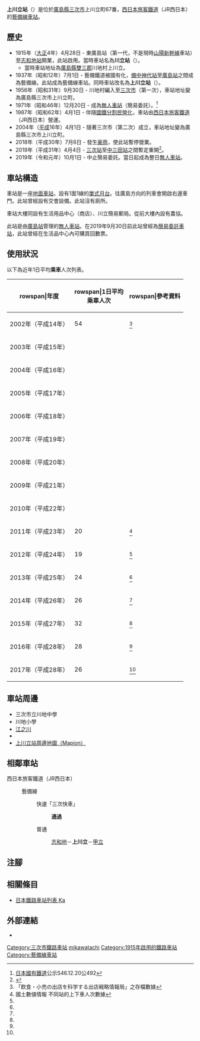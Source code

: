 {{NoteTA
|T=zh-hans:上川立站;zh-hk:上川立站;zh-tw:上川立車站;
|1=zh-hans:上川立站;zh-hk:上川立站;zh-tw:上川立車站;
}}
{{Infobox station
|公司色 = #0072bc
|站名 = 上川立*
|圖片 =  Kamikawatachi2011.10.29.jpg
|圖片說明 = 車站大樓
|日文原名 = 上川立
|平假名 = かみかわたち
|羅馬拼音 = Kamikawatachi
|副站名 = 
|電報略號 = カチ
|所在地 = {{JPN}}[[廣島縣|廣島縣]][[三次市|三次市]]上川立町67番
|座標 = {{coord|34|43|31.34|N|132|47|5.54|E|type:railwaystation_region:JP-24|display=inline,title}}
|車站構造 = [[地面車站|地面車站]]
|月台配置 = 1面1線
|啟用年月日 = 1915年（[[大正|大正]]4年）4月28日
|廢站年月日 = 
|乘客人數 = 26
|上下車人次 = 
|統計年度 = 2017
|轉車 = 
|全寬備註 = [[無人車站|無人車站]]<br />*在1937年，此站曾經名為川立站。
|adjacent = {{Adjacent stations|system=西日本旅客鐵道|line=HP|left=志和地|right=甲立|note-left=2.6km|note-mid=距離[[備中神代站|備中神代]]102.2km|note-right=4.3km}}
}}
'''上川立站'''（{{jpn|j=上川立駅|hg=かみかわたちえき|rm=Kamikawatachi eki|f=y}}）是位於[[廣島縣|廣島縣]][[三次市|三次市]]上川立町67番，[[西日本旅客鐵道|西日本旅客鐵道]]（JR西日本）的[[藝備線|藝備線]][[鐵路車站|車站]]。

== 歷史 ==
* 1915年（[[大正|大正]]4年）4月28日 - {{Translink|ja|芸備鉄道|藝備鐵道}}東廣島站（第一代，不是現時[[山陽新幹線|山陽新幹線]]車站）至[[志和地站|志和地站]]開業，此站啟用。當時車站名為'''川立站'''（{{jpn|j=川立駅|hg=かわたちえき}}）。
** 當時車站地址為[[廣島縣|廣島縣]][[雙三郡|雙三郡]]川地村上川立。
* 1937年（昭和12年）7月1日 - 藝備鐵道被國有化，[[備中神代站|備中神代站]]至[[廣島站|廣島站]]之間成為藝備線。此站成為藝備線車站。同時車站改名為'''上川立站'''（{{jpn|j=上川立駅|hg=かみかわたちえき}}）。
* 1956年（昭和31年）9月30日 - 川地村編入至[[三次市|三次市]]（第一次），車站地址變為廣島縣三次市上川立町。
* 1971年（昭和46年）12月20日 - 成為[[無人車站|無人車站]]（簡易委託）。<ref>[[日本國有鐵道|日本國有鐵道]]公示S46.12.20公492</ref>
* 1987年（昭和62年）4月1日 - 伴隨[[國鐵分割民營化|國鐵分割民營化]]，車站由[[西日本旅客鐵道|西日本旅客鐵道]]（JR西日本）營運。
* 2004年（[[平成|平成]]16年）4月1日 - 隨著三次市（第二次）成立，車站地址變為廣島縣三次市上川立町。
* 2018年（平成30年）7月6日 - 發生[[2018年7月西日本豪雨|豪雨]]，使此站暫停營業。
* 2019年（平成31年）4月4日 - [[三次站|三次站]]至[[中三田站|中三田站]]之間暫定重開<ref>{{Cite web|title=芸備線不通区間の暫定的な運転再開等について（広島支社）：JR西日本|url=http://www.westjr.co.jp/press/article/2019/02/page_13842.html|website=www.westjr.co.jp|accessdate=2019-04-03|language=ja|archive-date=2019-04-03|archive-url=https://web.archive.org/web/20190403215659/http://www.westjr.co.jp/press/article/2019/02/page_13842.html|dead-url=no}}</ref>。
* 2019年（令和元年）10月1日 - 中止簡易委託。當日起成為整日[[無人車站|無人車站]]。

== 車站構造 ==
車站是一座[[地面車站|地面車站]]，設有1面1線的[[單式月台|單式月台]]。往廣島方向的列車會開啟右邊車門。此站曾經設有交會設備。此站沒有廁所。

車站大樓同設有生活用品中心（商店）、川立簡易郵局。從前大樓內設有農協。

此站是由[[廣島站|廣島站]]管理的[[無人車站|無人車站]]。在2019年9月30日前此站曾經為[[簡易委託車站|簡易委託車站]]，此站曾經在生活品中心內可購買回數票。

== 使用狀況 ==
以下為近年1日平均'''乘車'''人次列表。
{| class="wikitable" style="text-align:right;"
|-
!rowspan|年度
!rowspan|1日平均<br />乘車人次
!rowspan|參考資料
|-
|2002年（平成14年）
|54
|<ref>「飲食・小売の出店を科学する出店戦略情報局」之存檔數據</ref>
|-
|2003年（平成15年）
|
|
|-
|2004年（平成16年）
|
|
|-
|2005年（平成17年）
|
|
|-
|2006年（平成18年）
|
|
|-
|2007年（平成19年）
|
|
|-
|2008年（平成20年）
|
|
|-
|2009年（平成21年）
|
|
|-
|2010年（平成22年）
|
|
|-
|2011年（平成23年）
|20
|<ref name="joukou-data">國土數値情報 不同站的上下車人次數據</ref>
|-
|2012年（平成24年）
|19
|<ref name="joukou-data"/>
|-
|2013年（平成25年）
|24
|<ref name="joukou-data"/>
|-
|2014年（平成26年）
|26
|<ref name="joukou-data"/>
|-
|2015年（平成27年）
|32
|<ref name="joukou-data"/>
|-
|2016年（平成28年）
|28
|<ref name="joukou-data"/>
|-
|2017年（平成28年）
|26
|<ref name="joukou-data"/>
|}

==車站周邊 ==
* 三次市立川地中學
* 川地小學
* [[江之川|江之川]]
*{{Translink|ja|国道54号|國道54號}}
* [http://www.mapion.co.jp/c/f?uc=1&grp=all&scl=20000&nl=34/43/19.097&el=132/47/14.398 上川立站周邊地圖（Mapion）] {{Wayback|url=http://www.mapion.co.jp/c/f?uc=1&grp=all&scl=20000&nl=34%2F43%2F19.097&el=132%2F47%2F14.398 |date=20070930220937 }}

== 相鄰車站 ==
; 西日本旅客鐵道（JR西日本）
: {{JR西路線記号|H|P}} 藝備線
:: {{color|#f60|■}}快速「三次快車」
::: '''通過'''
:: {{color|#999|■}}普通
::: [[志和地站|志和地]]－'''上川立'''－[[甲立站|甲立]]

== 注腳 ==
{{Reflist}}

== 相關條目 ==
* [[日本鐵路車站列表_Ka|日本鐵路車站列表 Ka]]

== 外部連結 ==
* {{外部連結/JR西日本車站|0800506|上川立}}{{ja icon}}

{{藝備線}}

{{DEFAULTSORT:Kamikawatachi}}
[[Category:三次市鐵路車站|Category:三次市鐵路車站]]
[[Category:日本鐵路車站_Ka|mikawatachi]]
[[Category:1915年啟用的鐵路車站|Category:1915年啟用的鐵路車站]]
[[Category:藝備線車站|Category:藝備線車站]]
